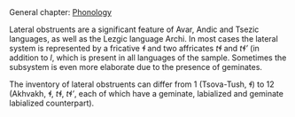 ## {-}

General chapter: [Phonology](phonology.html)

Lateral obstruents are a significant feature of Avar, Andic and Tsezic languages, as well as the Lezgic language Archi. In most cases the lateral system is represented by a fricative *ɬ* and two affricates *tɬ* and *tɬ'* (in addition to *l*, which is present in all languages of the sample. Sometimes the subsystem is even more elaborate due to the presence of geminates.

The inventory of lateral obstruents can differ from 1 (Tsova-Tush, *ɬ*) to 12 (Akhvakh, *ɬ*, *tɬ*, *tɬ'*, each of which have a geminate, labialized and geminate labialized counterpart).